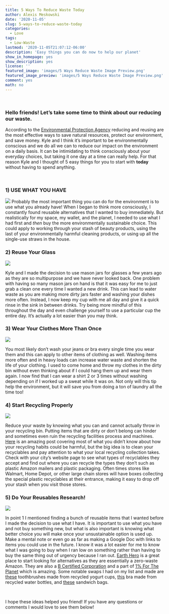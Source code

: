```yaml
---
title: 5 Ways To Reduce Waste Today
author: Alexis Meskowski
date: '2020-11-05'
slug: 5-ways-to-reduce-waste-today
categories:
  - Love
tags:
  - Low-Waste
lastmod: '2020-11-05T21:07:12-06:00'
description: 'Easy things you can do now to help our planet'
show_in_homepage: yes
show_description: yes
license: ''
featured_image: 'images/5 Ways Reduce Waste Image Preview.png'
featured_image_preview: 'images/5 Ways Reduce Waste Image Preview.png'
comment: yes
math: no
---
```


<br>

### Hello friends! Let's take some time to think about our reducing our waste.

According to the [Environmental Protection Agency](https://www.epa.gov/recycle/reducing-and-reusing-basics) reducing and reusing are the most effective ways to save natural resources, protect our environment, and save money. Kyle and I think it's important to be environmentally conscious and we do all we can to reduce our impact on the environment on a daily basis. It can be intimidating to think consciously about your everyday choices, but taking it one day at a time can really help. For that reason Kyle and I thought of 5 easy things for you to start with **today** without having to spend anything. 

<br>

### 1)  USE WHAT YOU HAVE


![](Use What You Have.png)
Probably the most important thing you can do for the environment is to use what you already have! When I began to think more consciously, I constantly found reusable alternatives that I wanted to buy immediately. But realistically for my space, my wallet, and the planet, I needed to use what I had first and *then* buy the more environmentally sustainable choice. This could apply to working through your stash of beauty products, using the last of your environmentally harmful cleaning products, or using up all the single-use straws in the house.

### 2) Reuse Your Glass

![](Mason Jar.png)

Kyle and I made the decision to use mason jars for glasses a few years ago as they are so multipurpose and we have never looked back. One problem with having so many mason jars on hand is that it was easy for me to just grab a clean one every time I wanted a new drink. This can lead to water waste as you are making more dirty jars faster and washing your dishes more often. Instead, I now keep my cup with me all day and give it a quick rinse in the sink in between drinks. Try being more mindful of this throughout the day and even challenge yourself to use a particular cup the entire day. It's actually a lot easier than you may think. 

### 3) Wear Your Clothes More Than Once

![](Dirty Clothes.png)

You most likely don't wash your jeans or bra every single time you wear them and this can apply to other items of clothing as well. Washing items more often and in heavy loads can increase water waste and shorten the life of your clothing. I used to come home and throw my clothes in the dirty bin without even thinking about if I could hang them up and wear them again. I now find that I can wear a shirt 2 or 3 times without washing depending on if I worked up a sweat while it was on. Not only will this tip help the environment, but it will save you from doing a ton of laundry all the time too!



### 4) Start Recycling Properly

![](Copy of Recyclables.png)

Reduce your waste by knowing what you can and cannot actually throw in your recycling bin. Putting items that are dirty or don't belong can hinder and sometimes even ruin the recycling facilities process and machines. [Here](https://www.earthday.org/youre-doing-it-wrong-7-tips-to-recycle-better/) is an amazing post covering most of what you didn't know about how your recycling habits could be harmful, but the big idea is to clean your recyclables and pay attention to what your local recycling collection takes. Check with your city's website page to see what types of recyclables they accept and find out where you can recycle the types they don't such as plastic Amazon mailers and plastic packaging. Often times stores like Walmart, Home Depot, or other large chain stores will have boxes collecting the special plastic recyclables at their entrance, making it easy to drop off your stash when you visit  those stores. 



### 5) Do Your Reusables Research!

![](Reusables.png)

In point 1 I mentioned finding a bunch of reusable items that I wanted before I made the decision to use what I have. It is important to use what you have and not buy something new, but what is also important is knowing what better choice you will make once your unsustainable option is used up. Make a mental note or even go as far as making a Google Doc with links to items you could use in the future. I know it was a lot easier for me to know what I was going to buy when I ran low on something rather than having to buy the same thing out of urgency because I ran out. [Earth Hero](https://earthhero.com/) is a great place to start looking for alternatives as they are essentially a zero-waste Amazon. They are also a [B Certified Corporation](https://bcorporation.net/) and a part of [1% For The Planet](https://www.onepercentfortheplanet.org/) which is amazing. Some notable swaps I had on my list and made are [these](https://earthhero.com/products/beauty-care/preserve-medium-recycled-preserve-toothbrush-2pk/) toothbrushes made from recycled yogurt cups, [this](https://earthhero.com/products/clothing-footwear/girlfriend-collective-black-girlfriend-collective-paloma-sports-bra/) bra made from recycled water bottles, and [these](https://earthhero.com/products/travel/full-circle-home-ziptuck-reusable-sandwich-bags/) sandwich bags.

<br>

I hope these ideas helped you friend! If you have any questions or comments I would love to see them below!